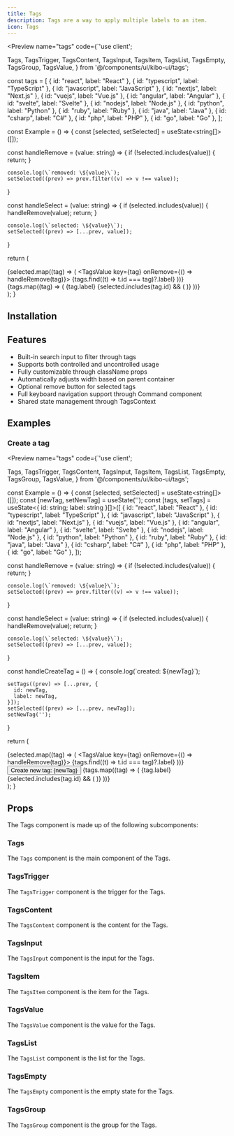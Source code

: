```yaml
---
title: Tags
description: Tags are a way to apply multiple labels to an item.
icon: Tags
---
```



<Preview name="tags" code={`'use client';

  Tags,
  TagsTrigger,
  TagsContent,
  TagsInput,
  TagsItem,
  TagsList,
  TagsEmpty,
  TagsGroup,
  TagsValue,
} from '@/components/ui/kibo-ui/tags';

const tags = [
  { id: "react", label: "React" },
  { id: "typescript", label: "TypeScript" },
  { id: "javascript", label: "JavaScript" },
  { id: "nextjs", label: "Next.js" },
  { id: "vuejs", label: "Vue.js" },
  { id: "angular", label: "Angular" },
  { id: "svelte", label: "Svelte" },
  { id: "nodejs", label: "Node.js" },
  { id: "python", label: "Python" },
  { id: "ruby", label: "Ruby" },
  { id: "java", label: "Java" },
  { id: "csharp", label: "C#" },
  { id: "php", label: "PHP" },
  { id: "go", label: "Go" },
];

const Example = () => {
  const [selected, setSelected] = useState<string[]>([]);

  const handleRemove = (value: string) => {
    if (!selected.includes(value)) {
      return;
    }

    console.log(\`removed: \${value}\`);
    setSelected((prev) => prev.filter((v) => v !== value));
  }
  
  const handleSelect = (value: string) => {
    if (selected.includes(value)) {
      handleRemove(value);
      return;
    }

    console.log(\`selected: \${value}\`);
    setSelected((prev) => [...prev, value]);
  }

  return (
    <div className="p-8 h-screen bg-secondary flex justify-center">
      <Tags className="max-w-[300px]">
        <TagsTrigger>
          {selected.map((tag) => (
            <TagsValue key={tag} onRemove={() => handleRemove(tag)}>
              {tags.find((t) => t.id === tag)?.label}
            </TagsValue>
          ))}
        </TagsTrigger>
        <TagsContent className="w-[200px] p-0">
          <TagsInput placeholder="Search tag..." />
          <TagsList>
            <TagsEmpty />
            <TagsGroup>
              {tags.map((tag) => (
                <TagsItem key={tag.id} value={tag.id} onSelect={handleSelect}>
                  {tag.label}
                  {selected.includes(tag.id) && (
                    <CheckIcon size={14} className="text-muted-foreground" />
                  )}
                </TagsItem>
              ))}
            </TagsGroup>
          </TagsList>
        </TagsContent>
      </Tags>
    </div>
  );
}


## Installation

<Installer packageName="tags" />

## Features

- Built-in search input to filter through tags
- Supports both controlled and uncontrolled usage
- Fully customizable through className props
- Automatically adjusts width based on parent container
- Optional remove button for selected tags
- Full keyboard navigation support through Command component
- Shared state management through TagsContext

## Examples

### Create a tag

<Preview name="tags" code={`'use client';

  Tags,
  TagsTrigger,
  TagsContent,
  TagsInput,
  TagsItem,
  TagsList,
  TagsEmpty,
  TagsGroup,
  TagsValue,
} from '@/components/ui/kibo-ui/tags';

const Example = () => {
  const [selected, setSelected] = useState<string[]>([]);
  const [newTag, setNewTag] = useState<string>('');
  const [tags, setTags] = useState<{ id: string; label: string }[]>([
    { id: "react", label: "React" },
    { id: "typescript", label: "TypeScript" },
    { id: "javascript", label: "JavaScript" },
    { id: "nextjs", label: "Next.js" },
    { id: "vuejs", label: "Vue.js" },
    { id: "angular", label: "Angular" },
    { id: "svelte", label: "Svelte" },
    { id: "nodejs", label: "Node.js" },
    { id: "python", label: "Python" },
    { id: "ruby", label: "Ruby" },
    { id: "java", label: "Java" },
    { id: "csharp", label: "C#" },
    { id: "php", label: "PHP" },
    { id: "go", label: "Go" },
  ]);

  const handleRemove = (value: string) => {
    if (!selected.includes(value)) {
      return;
    }

    console.log(\`removed: \${value}\`);
    setSelected((prev) => prev.filter((v) => v !== value));
  }
  
  const handleSelect = (value: string) => {
    if (selected.includes(value)) {
      handleRemove(value);
      return;
    }

    console.log(\`selected: \${value}\`);
    setSelected((prev) => [...prev, value]);
  }

  const handleCreateTag = () => {
    console.log(\`created: \${newTag}\`);

    setTags((prev) => [...prev, {
      id: newTag,
      label: newTag,
    }]);
    setSelected((prev) => [...prev, newTag]);
    setNewTag('');
  }

  return (
    <div className="p-8 h-screen bg-secondary flex justify-center">
      <Tags className="max-w-[300px]">
        <TagsTrigger>
          {selected.map((tag) => (
            <TagsValue key={tag} onRemove={() => handleRemove(tag)}>
              {tags.find((t) => t.id === tag)?.label}
            </TagsValue>
          ))}
        </TagsTrigger>
        <TagsContent className="w-[200px] p-0">
          <TagsInput placeholder="Search tag..." onValueChange={setNewTag} />
          <TagsList>
            <TagsEmpty>
              <button
                type="button"
                className="flex items-center gap-2 cursor-pointer mx-auto"
                onClick={handleCreateTag}
              >
                <PlusIcon size={14} className="text-muted-foreground" />
                Create new tag: {newTag}
              </button>
            </TagsEmpty>
            <TagsGroup>
              {tags.map((tag) => (
                <TagsItem key={tag.id} value={tag.id} onSelect={handleSelect}>
                  {tag.label}
                  {selected.includes(tag.id) && (
                    <CheckIcon size={14} className="text-muted-foreground" />
                  )}
                </TagsItem>
              ))}
            </TagsGroup>
          </TagsList>
        </TagsContent>
      </Tags>
    </div>
  );
}


## Props

The Tags component is made up of the following subcomponents:

### Tags

The `Tags` component is the main component of the Tags.

<AutoTypeTable path="node_modules/@repo/tags/index.tsx" name="TagsProps" />

### TagsTrigger

The `TagsTrigger` component is the trigger for the Tags.

<AutoTypeTable path="node_modules/@repo/tags/index.tsx" name="TagsTriggerProps" />

### TagsContent

The `TagsContent` component is the content for the Tags.

<AutoTypeTable path="node_modules/@repo/tags/index.tsx" name="TagsContentProps" />

### TagsInput

The `TagsInput` component is the input for the Tags.

<AutoTypeTable path="node_modules/@repo/tags/index.tsx" name="TagsInputProps" />

### TagsItem

The `TagsItem` component is the item for the Tags.

<AutoTypeTable path="node_modules/@repo/tags/index.tsx" name="TagsItemProps" />

### TagsValue

The `TagsValue` component is the value for the Tags.

<AutoTypeTable path="node_modules/@repo/tags/index.tsx" name="TagsValueProps" />

### TagsList

The `TagsList` component is the list for the Tags.

<AutoTypeTable path="node_modules/@repo/tags/index.tsx" name="TagsListProps" />

### TagsEmpty

The `TagsEmpty` component is the empty state for the Tags.

<AutoTypeTable path="node_modules/@repo/tags/index.tsx" name="TagsEmptyProps" />

### TagsGroup

The `TagsGroup` component is the group for the Tags.

<AutoTypeTable path="node_modules/@repo/tags/index.tsx" name="TagsGroupProps" />
